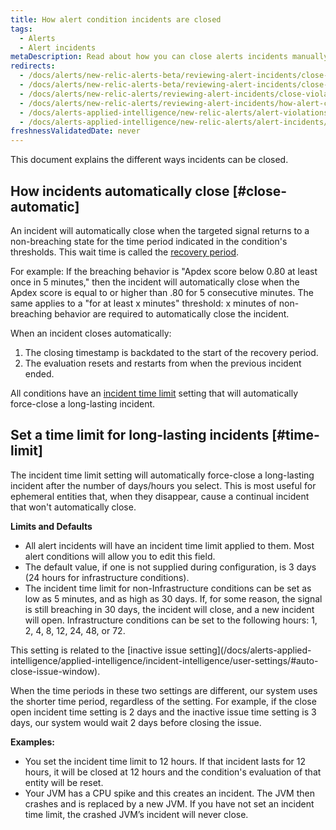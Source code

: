 ```yaml
---
title: How alert condition incidents are closed
tags:
  - Alerts
  - Alert incidents
metaDescription: Read about how you can close alerts incidents manually and automatically.
redirects:
  - /docs/alerts/new-relic-alerts-beta/reviewing-alert-incidents/close-incidents-manually
  - /docs/alerts/new-relic-alerts-beta/reviewing-alert-incidents/close-violations-manually
  - /docs/alerts/new-relic-alerts/reviewing-alert-incidents/close-violations-manually
  - /docs/alerts/new-relic-alerts/reviewing-alert-incidents/how-alert-condition-violations-are-closed
  - /docs/alerts-applied-intelligence/new-relic-alerts/alert-violations/how-alert-condition-violations-are-closed/
  - /docs/alerts-applied-intelligence/new-relic-alerts/alert-incidents/how-alert-condition-incidents-are-closed
freshnessValidatedDate: never
---
```


This document explains the different ways incidents can be closed.

## How incidents automatically close [#close-automatic]

An incident will automatically close when the targeted signal returns to a non-breaching state for the time period indicated in the condition's thresholds. This wait time is called the [recovery period](/docs/using-new-relic/welcome-new-relic/get-started/glossary#recovery-period).

For example: If the breaching behavior is "Apdex score below 0.80 at least once in 5 minutes," then the incident will automatically close when the Apdex score is equal to or higher than .80 for 5 consecutive minutes. The same applies to a "for at least x minutes" threshold: x minutes of non-breaching behavior are required to automatically close the incident.

When an incident closes automatically:

1. The closing timestamp is backdated to the start of the recovery period.
2. The evaluation resets and restarts from when the previous incident ended.

All conditions have an [incident time limit](#time-limit) setting that will automatically force-close a long-lasting incident.

## Set a time limit for long-lasting incidents [#time-limit]

The incident time limit setting will automatically force-close a long-lasting incident after the number of days/hours you select. This is most useful for ephemeral entities that, when they disappear, cause a continual incident that won't automatically close.

<DNT>**Limits and Defaults**</DNT>

* All alert incidents will have an incident time limit applied to them. Most alert conditions will allow you to edit this field.
* The default value, if one is not supplied during configuration, is 3 days (24 hours for infrastructure conditions).
* The incident time limit for non-Infrastructure conditions can be set as low as 5 minutes, and as high as 30 days. If, for some reason, the signal is still breaching in 30 days, the incident will close, and a new incident will open. Infrastructure conditions can be set to the following hours: 1, 2, 4, 8, 12, 24, 48, or 72.

<Callout variant="tip">
This setting is related to the [inactive issue setting](/docs/alerts-applied-intelligence/applied-intelligence/incident-intelligence/user-settings/#auto-close-issue-window).

When the time periods in these two settings are different, our system uses the shorter time period, regardless of the setting. For example, if the close open incident time setting is 2 days and the inactive issue time setting is 3 days, our system would wait 2 days before closing the issue.
</Callout>

<DNT>**Examples:**</DNT>

* You set the incident time limit to 12 hours. If that incident lasts for 12 hours, it will be closed at 12 hours and the condition's evaluation of that entity will be reset.
* Your JVM has a CPU spike and this creates an incident. The JVM then crashes and is replaced by a new JVM. If you have not set an incident time limit, the crashed JVM’s incident will never close.
